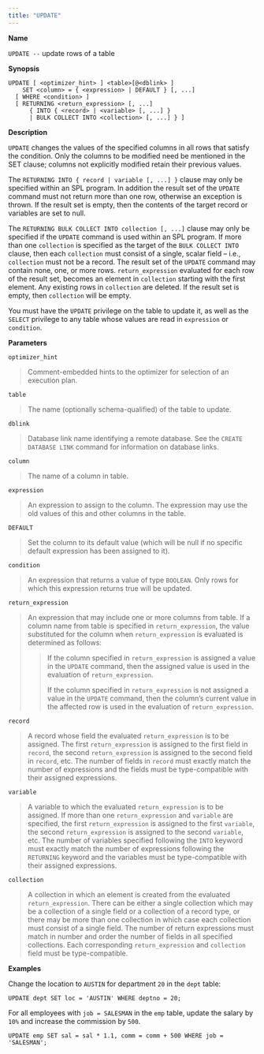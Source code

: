 ```yaml
---
title: "UPDATE"
---
```


<div id="update" class="registered_link"></div>


**Name**

`UPDATE --` update rows of a table

**Synopsis**

``` text
UPDATE [ <optimizer_hint> ] <table>[@<dblink> ]
    SET <column> = { <expression> | DEFAULT } [, ...]
  [ WHERE <condition> ]
  [ RETURNING <return_expression> [, ...]
      { INTO { <record> | <variable> [, ...] }
      | BULK COLLECT INTO <collection> [, ...] } ]
```

**Description**

`UPDATE` changes the values of the specified columns in all rows that satisfy the condition. Only the columns to be modified need be mentioned in the SET clause; columns not explicitly modified retain their previous values.

The `RETURNING INTO { record | variable [, ...] }` clause may only be specified within an SPL program. In addition the result set of the `UPDATE` command must not return more than one row, otherwise an exception is thrown. If the result set is empty, then the contents of the target record or variables are set to null.

The `RETURNING BULK COLLECT INTO collection [, ...]` clause may only be specified if the `UPDATE` command is used within an SPL program. If more than one `collection` is specified as the target of the `BULK COLLECT INTO` clause, then each `collection` must consist of a single, scalar field – i.e., `collection` must not be a record. The result set of the `UPDATE` command may contain none, one, or more rows. `return_expression` evaluated for each row of the result set, becomes an element in `collection` starting with the first element. Any existing rows in `collection` are deleted. If the result set is empty, then `collection` will be empty.

You must have the `UPDATE` privilege on the table to update it, as well as the `SELECT` privilege to any table whose values are read in `expression` or `condition`.

**Parameters**

`optimizer_hint`

> Comment-embedded hints to the optimizer for selection of an execution plan.

`table`

> The name (optionally schema-qualified) of the table to update.

`dblink`

> Database link name identifying a remote database. See the `CREATE DATABASE LINK` command for information on database links.

`column`

> The name of a column in table.

`expression`

> An expression to assign to the column. The expression may use the old values of this and other columns in the table.

`DEFAULT`

> Set the column to its default value (which will be null if no specific default expression has been assigned to it).

`condition`

> An expression that returns a value of type `BOOLEAN`. Only rows for which this expression returns true will be updated.

`return_expression`

> An expression that may include one or more columns from table. If a column name from table is specified in `return_expression`, the value substituted for the column when `return_expression` is evaluated is determined as follows:
>
> > If the column specified in `return_expression` is assigned a value in the `UPDATE` command, then the assigned value is used in the evaluation of `return_expression`.
> >
> > If the column specified in `return_expression` is not assigned a value in the `UPDATE` command, then the column’s current value in the affected row is used in the evaluation of `return_expression`.

`record`

> A record whose field the evaluated `return_expression` is to be assigned. The first `return_expression` is assigned to the first field in `record`, the second `return_expression` is assigned to the second field in `record`, etc. The number of fields in `record` must exactly match the number of expressions and the fields must be type-compatible with their assigned expressions.

`variable`

> A variable to which the evaluated `return_expression` is to be assigned. If more than one `return_expression` and `variable` are specified, the first `return_expression` is assigned to the first `variable`, the second `return_expression` is assigned to the second `variable`, etc. The number of variables specified following the `INTO` keyword must exactly match the number of expressions following the `RETURNING` keyword and the variables must be type-compatible with their assigned expressions.

`collection`

> A collection in which an element is created from the evaluated `return_expression`. There can be either a single collection which may be a collection of a single field or a collection of a record type, or there may be more than one collection in which case each collection must consist of a single field. The number of return expressions must match in number and order the number of fields in all specified collections. Each corresponding `return_expression` and `collection` field must be type-compatible.

**Examples**

Change the location to `AUSTIN` for department `20` in the `dept` table:

``` text
UPDATE dept SET loc = 'AUSTIN' WHERE deptno = 20;
```

For all employees with `job = SALESMAN` in the `emp` table, update the salary by `10%` and increase the commission by `500`.

``` text
UPDATE emp SET sal = sal * 1.1, comm = comm + 500 WHERE job = 'SALESMAN';
```
